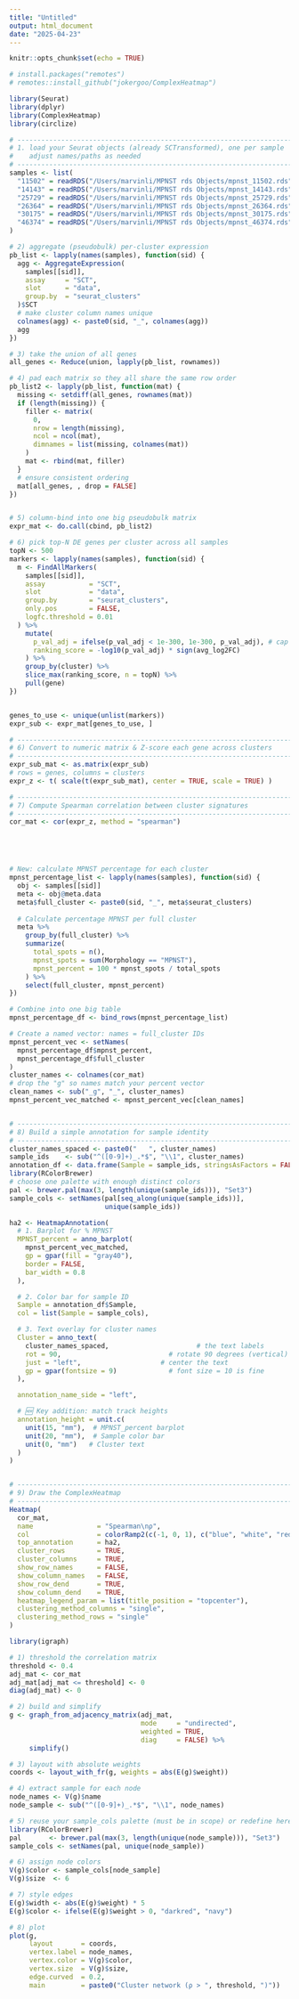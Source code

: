 ```yaml
---
title: "Untitled"
output: html_document
date: "2025-04-23"
---
```


```r
knitr::opts_chunk$set(echo = TRUE)
```

```r
# install.packages("remotes")
# remotes::install_github("jokergoo/ComplexHeatmap")

library(Seurat)
library(dplyr)
library(ComplexHeatmap)
library(circlize)

# -----------------------------------------------------------------------------
# 1. load your Seurat objects (already SCTransformed), one per sample
#    adjust names/paths as needed
# -----------------------------------------------------------------------------
samples <- list(
  "11502" = readRDS("/Users/marvinli/MPNST rds Objects/mpnst_11502.rds"),
  "14143" = readRDS("/Users/marvinli/MPNST rds Objects/mpnst_14143.rds"),
  "25729" = readRDS("/Users/marvinli/MPNST rds Objects/mpnst_25729.rds"),
  "26364" = readRDS("/Users/marvinli/MPNST rds Objects/mpnst_26364.rds"),
  "30175" = readRDS("/Users/marvinli/MPNST rds Objects/mpnst_30175.rds"),
  "46374" = readRDS("/Users/marvinli/MPNST rds Objects/mpnst_46374.rds")
)

# 2) aggregate (pseudobulk) per‐cluster expression
pb_list <- lapply(names(samples), function(sid) {
  agg <- AggregateExpression(
    samples[[sid]],
    assay     = "SCT",
    slot      = "data",
    group.by  = "seurat_clusters"
  )$SCT
  # make cluster column names unique
  colnames(agg) <- paste0(sid, "_", colnames(agg))
  agg
})

# 3) take the union of all genes
all_genes <- Reduce(union, lapply(pb_list, rownames))

# 4) pad each matrix so they all share the same row order
pb_list2 <- lapply(pb_list, function(mat) {
  missing <- setdiff(all_genes, rownames(mat))
  if (length(missing)) {
    filler <- matrix(
      0,
      nrow = length(missing),
      ncol = ncol(mat),
      dimnames = list(missing, colnames(mat))
    )
    mat <- rbind(mat, filler)
  }
  # ensure consistent ordering
  mat[all_genes, , drop = FALSE]
})


# 5) column‐bind into one big pseudobulk matrix
expr_mat <- do.call(cbind, pb_list2)

# 6) pick top‐N DE genes per cluster across all samples
topN <- 500
markers <- lapply(names(samples), function(sid) {
  m <- FindAllMarkers(
    samples[[sid]],
    assay           = "SCT",
    slot            = "data",
    group.by        = "seurat_clusters",
    only.pos        = FALSE,
    logfc.threshold = 0.01
  ) %>%
    mutate(
      p_val_adj = ifelse(p_val_adj < 1e-300, 1e-300, p_val_adj), # cap tiny p-values
      ranking_score = -log10(p_val_adj) * sign(avg_log2FC)
    ) %>%
    group_by(cluster) %>%
    slice_max(ranking_score, n = topN) %>%
    pull(gene)
})


genes_to_use <- unique(unlist(markers))
expr_sub <- expr_mat[genes_to_use, ]

# ------------------------------------------------------------------------------
# 6) Convert to numeric matrix & Z-score each gene across clusters
# ------------------------------------------------------------------------------
expr_sub_mat <- as.matrix(expr_sub)
# rows = genes, columns = clusters
expr_z <- t( scale(t(expr_sub_mat), center = TRUE, scale = TRUE) )

# ------------------------------------------------------------------------------
# 7) Compute Spearman correlation between cluster signatures
# ------------------------------------------------------------------------------
cor_mat <- cor(expr_z, method = "spearman")





# New: calculate MPNST percentage for each cluster
mpnst_percentage_list <- lapply(names(samples), function(sid) {
  obj <- samples[[sid]]
  meta <- obj@meta.data
  meta$full_cluster <- paste0(sid, "_", meta$seurat_clusters)
  
  # Calculate percentage MPNST per full cluster
  meta %>%
    group_by(full_cluster) %>%
    summarize(
      total_spots = n(),
      mpnst_spots = sum(Morphology == "MPNST"),
      mpnst_percent = 100 * mpnst_spots / total_spots
    ) %>%
    select(full_cluster, mpnst_percent)
})

# Combine into one big table
mpnst_percentage_df <- bind_rows(mpnst_percentage_list)

# Create a named vector: names = full_cluster IDs
mpnst_percent_vec <- setNames(
  mpnst_percentage_df$mpnst_percent,
  mpnst_percentage_df$full_cluster
)
cluster_names <- colnames(cor_mat)
# drop the "g" so names match your percent vector
clean_names <- sub("_g", "_", cluster_names)
mpnst_percent_vec_matched <- mpnst_percent_vec[clean_names]


# ------------------------------------------------------------------------------
# 8) Build a simple annotation for sample identity
# ------------------------------------------------------------------------------
cluster_names_spaced <- paste0("   ", cluster_names)
sample_ids    <- sub("^([0-9]+)_.*$", "\\1", cluster_names)
annotation_df <- data.frame(Sample = sample_ids, stringsAsFactors = FALSE)
library(RColorBrewer)
# choose one palette with enough distinct colors
pal <- brewer.pal(max(3, length(unique(sample_ids))), "Set3")
sample_cols <- setNames(pal[seq_along(unique(sample_ids))],
                        unique(sample_ids))

ha2 <- HeatmapAnnotation(
  # 1. Barplot for % MPNST
  MPNST_percent = anno_barplot(
    mpnst_percent_vec_matched,
    gp = gpar(fill = "gray40"),
    border = FALSE,
    bar_width = 0.8
  ),

  # 2. Color bar for sample ID
  Sample = annotation_df$Sample,
  col = list(Sample = sample_cols),

  # 3. Text overlay for cluster names
  Cluster = anno_text(
    cluster_names_spaced,                      # the text labels
    rot = 90,                           # rotate 90 degrees (vertical)
    just = "left",                    # center the text
    gp = gpar(fontsize = 9)             # font size = 10 is fine
  ),

  annotation_name_side = "left",

  # 🆕 Key addition: match track heights
  annotation_height = unit.c(
    unit(15, "mm"),  # MPNST_percent barplot
    unit(20, "mm"),  # Sample color bar
    unit(0, "mm")   # Cluster text
  )
)


# ------------------------------------------------------------------------------
# 9) Draw the ComplexHeatmap
# ------------------------------------------------------------------------------
Heatmap(
  cor_mat,
  name                = "Spearman\nρ",
  col                 = colorRamp2(c(-1, 0, 1), c("blue", "white", "red")),
  top_annotation      = ha2,
  cluster_rows        = TRUE,
  cluster_columns     = TRUE,
  show_row_names      = FALSE,
  show_column_names   = FALSE,
  show_row_dend       = TRUE,
  show_column_dend    = TRUE,
  heatmap_legend_param = list(title_position = "topcenter"),
  clustering_method_columns = "single",
  clustering_method_rows = "single"
)
```


```r
library(igraph)

# 1) threshold the correlation matrix
threshold <- 0.4
adj_mat <- cor_mat
adj_mat[adj_mat <= threshold] <- 0
diag(adj_mat) <- 0

# 2) build and simplify
g <- graph_from_adjacency_matrix(adj_mat,
                                 mode     = "undirected",
                                 weighted = TRUE,
                                 diag     = FALSE) %>%
     simplify()

# 3) layout with absolute weights
coords <- layout_with_fr(g, weights = abs(E(g)$weight))

# 4) extract sample for each node
node_names <- V(g)$name
node_sample <- sub("^([0-9]+)_.*$", "\\1", node_names)

# 5) reuse your sample_cols palette (must be in scope) or redefine here:
library(RColorBrewer)
pal       <- brewer.pal(max(3, length(unique(node_sample))), "Set3")
sample_cols <- setNames(pal, unique(node_sample))

# 6) assign node colors
V(g)$color <- sample_cols[node_sample]
V(g)$size  <- 6

# 7) style edges
E(g)$width <- abs(E(g)$weight) * 5
E(g)$color <- ifelse(E(g)$weight > 0, "darkred", "navy")

# 8) plot
plot(g,
     layout       = coords,
     vertex.label = node_names,
     vertex.color = V(g)$color,
     vertex.size  = V(g)$size,
     edge.curved  = 0.2,
     main         = paste0("Cluster network (ρ > ", threshold, ")"))
```
